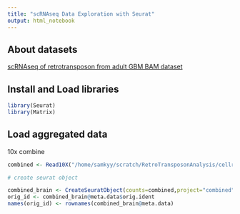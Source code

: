 ```yaml
---
title: "scRNAseq Data Exploration with Seurat"
output: html_notebook
---
```

## About datasets
[scRNAseq of retrotransposon from adult GBM BAM dataset](https://trace.ncbi.nlm.nih.gov/Traces/sra/?study=SRP227039)

## Install and Load libraries

```r
library(Seurat)
library(Matrix)
```

## Load aggregated data
10x combine

```r
combined <- Read10X("/home/samkyy/scratch/RetroTransposonAnalysis/cellranger_outputs/aggr_none/outs/filtered_feature_bc_matrix")

# create seurat object

combined_brain <- CreateSeuratObject(counts=combined,project="combined",names.field = 2,names.delim = "-")
orig_id <- combined_brain@meta.data$orig.ident
names(orig_id) <- rownames(combined_brain@meta.data)
```